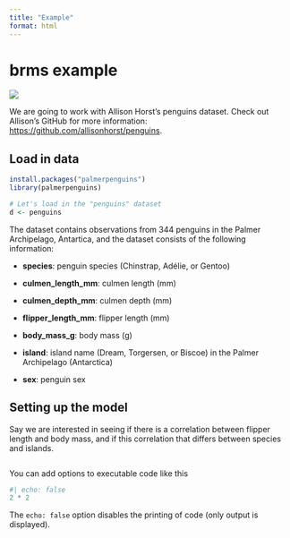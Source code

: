 ```yaml
---
title: "Example"
format: html
---
```


# brms example

![](images/Screen%20Shot%202023-11-01%20at%201.09.29%20PM.png)

We are going to work with Allison Horst's penguins dataset. Check out Allison's GitHub for more information: <https://github.com/allisonhorst/penguins>.

## Load in data

```r
install.packages("palmerpenguins")
library(palmerpenguins)

# Let's load in the "penguins" dataset
d <- penguins
```

The dataset contains observations from 344 penguins in the Palmer Archipelago, Antartica, and the dataset consists of the following information:

-   **species**: penguin species (Chinstrap, Adélie, or Gentoo)

-   **culmen_length_mm**: culmen length (mm)

-   **culmen_depth_mm**: culmen depth (mm)

-   **flipper_length_mm**: flipper length (mm)

-   **body_mass_g**: body mass (g)

-   **island**: island name (Dream, Torgersen, or Biscoe) in the Palmer Archipelago (Antarctica)

-   **sex**: penguin sex

## Setting up the model 

Say we are interested in seeing if there is a correlation between flipper length and body mass, and if this correlation that differs between species and islands.

```r

```

You can add options to executable code like this

```r
#| echo: false
2 * 2
```

The `echo: false` option disables the printing of code (only output is displayed).
